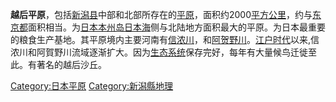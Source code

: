 '''越后平原'''，包括[[新潟县|新潟县]]中部和北部所存在的[[平原|平原]]，面积约2000[[平方公里|平方公里]]，约与[[东京都|东京都]]面积相当。为[[日本|日本]][[本州岛|本州岛]][[日本海|日本海]]侧与北陆地方面积最大的平原。为日本最重要的粮食生产基地。其平原境内主要河南有[[信浓川|信浓川]]，和[[阿贺野川|阿贺野川]]。[[江户时代|江户时代]]以来,信浓川和阿賀野川流域逐渐扩大。因为[[生态系统|生态系统]]保存完好，每年有大量候鸟迁徙至此。有著名的越后沙丘。

{{日本地理小作品}}

[[Category:日本平原|Category:日本平原]]
[[Category:新潟縣地理|Category:新潟縣地理]]
{{日本平原}}